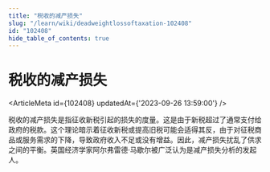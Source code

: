 ```yaml
---
title: "税收的减产损失"
slug: "/learn/wiki/deadweightlossoftaxation-102408"
id: "102408"
hide_table_of_contents: true
---
```



# 税收的减产损失

<ArticleMeta id={102408} updatedAt={'2023-09-26 13:59:00'} />
<div className='border-solid border-b border-t-0 my-4 border-[var(--ifm-color-gray-300)]' />

税收的减产损失是指征收新税引起的损失的度量。这是由于新税超过了通常支付给政府的税款。这个理论暗示着征收新税或提高旧税可能会适得其反，由于对征税商品或服务需求的下降，导致政府收入不足或没有增益。因此，减产损失扰乱了供求之间的平衡。英国经济学家阿尔弗雷德·马歇尔被广泛认为是减产损失分析的发起人。
